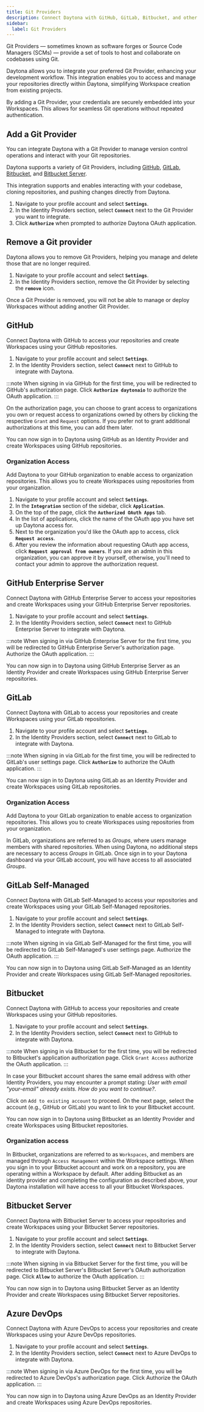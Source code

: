 ```yaml
---
title: Git Providers
description: Connect Daytona with GitHub, GitLab, Bitbucket, and other Git Providers.
sidebar:
  label: Git Providers
---
```


Git Providers — sometimes known as software forges or Source Code Managers (SCMs) — provide a set of tools to host and collaborate on codebases using Git.

Daytona allows you to integrate your preferred Git Provider, enhancing your development workflow. This integration enables you to access and manage your repositories directly within Daytona, simplifying Workspace creation from existing projects.

By adding a Git Provider, your credentials are securely embedded into your Workspaces. This allows for seamless Git operations without repeated authentication.

## Add a Git Provider

You can integrate Daytona with a Git Provider to manage version control operations and interact with your Git repositories.

Daytona supports a variety of Git Providers, including [GitHub](/#github), [GitLab](#gitlab), [Bitbucket](#bitbucket), and [Bitbucket Server](#bitbucket-server).

This integration supports and enables interacting with your codebase, cloning repositories, and pushing changes directly from Daytona.

1. Navigate to your profile account and select **`Settings`**.
2. In the Identity Providers section, select **`Connect`** next to the Git Provider you want to integrate.
3. Click **`Authorize`** when prompted to authorize Daytona OAuth application.

## Remove a Git provider

Daytona allows you to remove Git Providers, helping you manage and delete those that are no longer required.

1. Navigate to your profile account and select **`Settings`**.
2. In the Identity Providers section, remove the Git Provider by selecting the **`remove`** icon.

Once a Git Provider is removed, you will not be able to manage or deploy Workspaces without adding another Git Provider.

## GitHub

Connect Daytona with GitHub to access your repositories and create Workspaces using your GitHub repositories.

1. Navigate to your profile account and select **`Settings`**.
2. In the Identity Providers section, select **`Connect`** next to GitHub to integrate with Daytona.

:::note
When signing in via GitHub for the first time, you will be redirected to GitHub's authorization page. Click **`Authorize daytonaio`** to authorize the OAuth application. 
:::

On the authorization page, you can choose to grant access to organizations you own or request access to organizations owned by others by clicking the respective `Grant` and `Request` options. If you prefer not to grant additional authorizations at this time, you can add them later.

You can now sign in to Daytona using GitHub as an Identity Provider and create Workspaces using GitHub repositories.

### Organization Access

Add Daytona to your GitHub organization to enable access to organization repositories. This allows you to create Workspaces using repositories from your organization.

1. Navigate to your profile account and select **`Settings`**.
2. In the **`Integration`** section of the sidebar, click **`Application`**.
3. On the top of the page, click the **`Authorized OAuth Apps`** tab.
4. In the list of applications, click the name of the OAuth app you have set up Daytona access for.
5. Next to the organization you'd like the OAuth app to access, click **`Request access`**.
6. After you review the information about requesting OAuth app access, click **`Request approval from owners`**. If you are an admin in this organization, you can approve it by yourself, otherwise, you'll need to contact your admin to approve the authorization request.

## GitHub Enterprise Server

Connect Daytona with GitHub Enterprise Server to access your repositories and create Workspaces using your GitHub Enterprise Server repositories.

1. Navigate to your profile account and select **`Settings`**.
2. In the Identity Providers section, select **`Connect`** next to GitHub Enterprise Server to integrate with Daytona.

:::note
When signing in via GitHub Enterprise Server for the first time, you will be redirected to GitHub Enterprise Server's authorization page. Authorize the OAuth application.
:::

You can now sign in to Daytona using GitHub Enterprise Server as an Identity Provider and create Workspaces using GitHub Enterprise Server repositories.

## GitLab

Connect Daytona with GitLab to access your repositories and create Workspaces using your GitLab repositories.

1. Navigate to your profile account and select **`Settings`**.
2. In the Identity Providers section, select **`Connect`** next to GitLab to integrate with Daytona.

:::note
When signing in via GitLab for the first time, you will be redirected to GitLab's user settings page. Click **`Authorize`** to authorize the OAuth application.
:::

You can now sign in to Daytona using GitLab as an Identity Provider and create Workspaces using GitLab repositories.

### Organization Access

Add Daytona to your GitLab organization to enable access to organization repositories. This allows you to create Workspaces using repositories from your organization.

In GitLab, organizations are referred to as *Groups*, where users manage members with shared repositories. When using Daytona, no additional steps are necessary to access *Groups* in GitLab. Once sign in to your Daytona dashboard via your GitLab account, you will have access to all associated *Groups*.

## GitLab Self-Managed

Connect Daytona with GitLab Self-Managed to access your repositories and create Workspaces using your GitLab Self-Managed repositories.

1. Navigate to your profile account and select **`Settings`**.
2. In the Identity Providers section, select **`Connect`** next to GitLab Self-Managed to integrate with Daytona.

:::note
When signing in via GitLab Self-Managed for the first time, you will be redirected to GitLab Self-Managed's user settings page. Authorize the OAuth application.
:::

You can now sign in to Daytona using GitLab Self-Managed as an Identity Provider and create Workspaces using GitLab Self-Managed repositories.

## Bitbucket

Connect Daytona with GitHub to access your repositories and create Workspaces using your GitHub repositories.

1. Navigate to your profile account and select **`Settings`**.
2. In the Identity Providers section, select **`Connect`** next to GitHub to integrate with Daytona.

:::note
When signing in via Bitbucket for the first time, you will be redirected to Bitbucket's application authorization page. Click `Grant Access` authorize the OAuth application.
:::

In case your Bitbucket account shares the same email address with other Identity Providers, you may encounter a prompt stating: *User with email "your-email" already exists. How do you want to continue?*. 

Click on `Add to existing account` to proceed. On the next page, select the account (e.g., GitHub or GitLab) you want to link to your Bitbucket account.

You can now sign in to Daytona using Bitbucket as an Identity Provider and create Workspaces using Bitbucket repositories.

### Organization access

In Bitbucket, organizations are referred to as `Workspaces`, and members are managed through `Access Management` within the Workspace settings. When you sign in to your Bitbucket account and work on a repository, you are operating within a Workspace by default. After adding Bitbucket as an identity provider and completing the configuration as described above, your Daytona installation will have access to all your Bitbucket Workspaces.

## Bitbucket Server

Connect Daytona with Bitbucket Server to access your repositories and create Workspaces using your Bitbucket Server repositories.

1. Navigate to your profile account and select **`Settings`**.
2. In the Identity Providers section, select **`Connect`** next to Bitbucket Server to integrate with Daytona.

:::note
When signing in via Bitbucket Server for the first time, you will be redirected to Bitbucket Server's Bitbucket Server's OAuth authorization page. Click **`Allow`** to authorize the OAuth application.
:::

You can now sign in to Daytona using Bitbucket Server as an Identity Provider and create Workspaces using Bitbucket Server repositories.

## Azure DevOps

Connect Daytona with Azure DevOps to access your repositories and create Workspaces using your Azure DevOps repositories.

1. Navigate to your profile account and select **`Settings`**.
2. In the Identity Providers section, select **`Connect`** next to Azure DevOps to integrate with Daytona.

:::note
When signing in via Azure DevOps for the first time, you will be redirected to Azure DevOps's authorization page. Click Authorize the OAuth application.
:::

You can now sign in to Daytona using Azure DevOps as an Identity Provider and create Workspaces using Azure DevOps repositories.